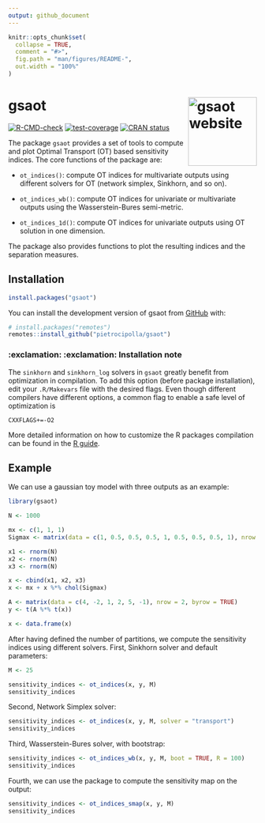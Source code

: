 ```yaml
---
output: github_document
---
```


<!-- README.md is generated from README.Rmd. Please edit that file -->

```r
knitr::opts_chunk$set(
  collapse = TRUE,
  comment = "#>",
  fig.path = "man/figures/README-",
  out.width = "100%"
)
```

# gsaot <a href="https://pietrocipolla.github.io/gsaot/"><img src="man/figures/logo.png" align="right" height="139" alt="gsaot website" /></a>

<!-- badges: start -->
[![R-CMD-check](https://github.com/pietrocipolla/gsaot/actions/workflows/R-CMD-check.yaml/badge.svg)](https://github.com/pietrocipolla/gsaot/actions/workflows/R-CMD-check.yaml)
[![test-coverage](https://github.com/pietrocipolla/gsaot/actions/workflows/test-coverage.yaml/badge.svg)](https://github.com/pietrocipolla/gsaot/actions/workflows/test-coverage.yaml)
[![CRAN status](https://www.r-pkg.org/badges/version/gsaot)](https://CRAN.R-project.org/package=gsaot)
<!-- badges: end -->

The package `gsaot` provides a set of tools to compute and plot Optimal Transport (OT) based sensitivity indices. The core functions of the package are:

- `ot_indices()`: compute OT indices for multivariate outputs using different solvers for OT (network simplex, Sinkhorn, and so on).

- `ot_indices_wb()`: compute OT indices for univariate or multivariate outputs using the Wasserstein-Bures semi-metric.

- `ot_indices_1d()`: compute OT indices for univariate outputs using OT solution in one dimension.

The package also provides functions to plot the resulting indices and the separation measures.

## Installation

```r
install.packages("gsaot")
```

You can install the development version of gsaot from [GitHub](https://github.com/) with:

``` r
# install.packages("remotes")
remotes::install_github("pietrocipolla/gsaot")
```

### :exclamation: :exclamation: Installation note

The `sinkhorn` and `sinkhorn_log` solvers in `gsaot` greatly benefit from optimization in compilation. To add this option (before package installation), edit your `.R/Makevars` file with the desired flags. Even though different compilers have different options, a common flag to enable a safe level of optimization is

```
CXXFLAGS+=-O2
```

More detailed information on how to customize the R packages compilation can be found in the  [R guide](https://cran.r-project.org/doc/manuals/R-admin.html#Customizing-package-compilation).

## Example

We can use a gaussian toy model with three outputs as an example:
```r
library(gsaot)

N <- 1000

mx <- c(1, 1, 1)
Sigmax <- matrix(data = c(1, 0.5, 0.5, 0.5, 1, 0.5, 0.5, 0.5, 1), nrow = 3)

x1 <- rnorm(N)
x2 <- rnorm(N)
x3 <- rnorm(N)

x <- cbind(x1, x2, x3)
x <- mx + x %*% chol(Sigmax)

A <- matrix(data = c(4, -2, 1, 2, 5, -1), nrow = 2, byrow = TRUE)
y <- t(A %*% t(x))

x <- data.frame(x)
```
After having defined the number of partitions, we compute the sensitivity indices using different solvers. First, Sinkhorn solver and default parameters:
```r
M <- 25

sensitivity_indices <- ot_indices(x, y, M)
sensitivity_indices
```
Second, Network Simplex solver:
```r
sensitivity_indices <- ot_indices(x, y, M, solver = "transport")
sensitivity_indices
```
Third, Wasserstein-Bures solver, with bootstrap:
```r
sensitivity_indices <- ot_indices_wb(x, y, M, boot = TRUE, R = 100)
sensitivity_indices
```
Fourth, we can use the package to compute the sensitivity map on the output:
```r
sensitivity_indices <- ot_indices_smap(x, y, M)
sensitivity_indices
```
